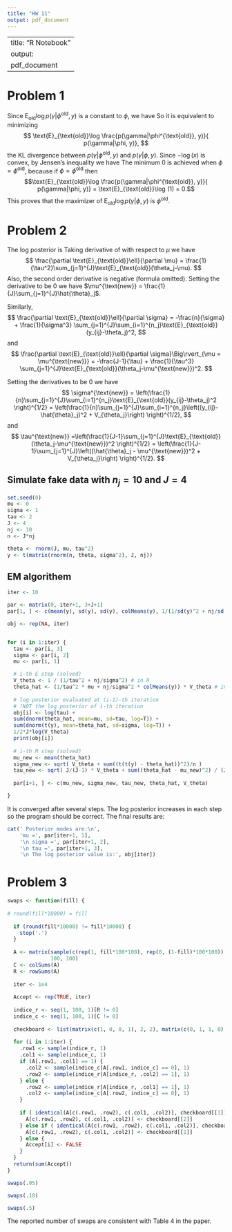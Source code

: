 ```yaml
---
title: "HW 11"
output: pdf_document
---
```

---
title: "R Notebook"
output: 
  pdf_document
---

# Problem 1

Since $\text{E}_{\text{old}}\log p(\gamma|\phi^{\text{old}}, y)$ is a constant to $\phi$, we have
\begin{align*}
&\quad \text{argmax}_{\phi}\text{E}_{\text{old}}\log p(\gamma|\phi, y) \\
&= \text{argmin}_{\phi}-\text{E}_{\text{old}}\log p(\gamma|\phi, y) \\
&= \text{argmin}_{\phi}\left\{\text{E}_{\text{old}}(-\log p(\gamma|\phi, y) + \log p(\gamma|\phi^{\text{old}}, y)) \right\}\\
&=\text{argmin}_{\phi}\text{E}_{\text{old}}\log \frac{p(\gamma|\phi^{\text{old}}, y)}{ p(\gamma|\phi, y)}.
\end{align*}
So it is equivalent to minimizing
$$
\text{E}_{\text{old}}\log \frac{p(\gamma|\phi^{\text{old}}, y)}{ p(\gamma|\phi, y)},
$$
the KL divergence between $p(\gamma|\phi^{\text{old}}, y)$ and $p(\gamma|\phi, y)$. Since $-\log(x)$ is convex, by Jensen's inequality we have
\begin{align*}
\text{E}_{\text{old}}\log \frac{p(\gamma|\phi^{\text{old}}, y)}{ p(\gamma|\phi, y)} &= \text{E}_{\text{old}}-\log \frac{ p(\gamma|\phi, y)}{p(\gamma|\phi^{\text{old}}, y)}\\
&\geq -\log\text{E}_{\text{old}} \frac{ p(\gamma|\phi, y)}{p(\gamma|\phi^{\text{old}}, y)}\\
&= -\log(1) = 0.
\end{align*}
The minimum $0$ is achieved when $\phi = \phi^{\text{old}}$, because if  $\phi = \phi^{\text{old}}$ then $$\text{E}_{\text{old}}\log \frac{p(\gamma|\phi^{\text{old}}, y)}{ p(\gamma|\phi, y)} = \text{E}_{\text{old}}\log (1) = 0.$$ This proves that the maximizer of $\text{E}_{\text{old}}\log p(\gamma|\phi, y)$ is $\phi^{\text{old}}.$

# Problem 2
The log posterior is 
\begin{align*}
\ell &= \log p(\theta, \mu, \log\sigma, \log\tau | y) \\
&= -n \log\sigma - (J-1)\log\tau - \frac{1}{2\tau^2}\sum_{j=1}^{J}(\theta_j-\mu)^2 - \frac{1}{2\sigma^2}\sum_{j=1}^{J}\sum_{i=1}^{n_j}(y_{ij}-\theta_j)^2 + \text{constant.}
\end{align*}
Taking derivative of with respect to $\mu$ we have
$$
\frac{\partial \text{E}_{\text{old}}\ell}{\partial \mu} = \frac{1}{\tau^2}\sum_{j=1}^{J}\text{E}_{\text{old}}(\theta_j-\mu).
$$
Also, the second order derivative is negative (formula omitted). Setting the derivative to be $0$ we have 
$\mu^{\text{new}} = \frac{1}{J}\sum_{j=1}^{J}\hat{\theta}_j$.

Similarly, 
$$
\frac{\partial \text{E}_{\text{old}}\ell}{\partial \sigma} = -\frac{n}{\sigma} + \frac{1}{\sigma^3} \sum_{j=1}^{J}\sum_{i=1}^{n_j}\text{E}_{\text{old}}(y_{ij}-\theta_j)^2,
$$
and
$$
\frac{\partial \text{E}_{\text{old}}\ell}{\partial \sigma}\Big\rvert_{\mu = \mu^{\text{new}}} = -\frac{J-1}{\tau} + \frac{1}{\tau^3} \sum_{j=1}^{J}\text{E}_{\text{old}}(\theta_j-\mu^{\text{new}})^2.
$$

Setting the derivatives to be $0$ we have 
$$
\sigma^{\text{new}} = \left(\frac{1}{n}\sum_{j=1}^{J}\sum_{i=1}^{n_j}\text{E}_{\text{old}}(y_{ij}-\theta_j)^2 \right)^{1/2} = \left(\frac{1}{n}\sum_{j=1}^{J}\sum_{i=1}^{n_j}\left((y_{ij}-\hat{\theta}_j)^2 + V_{\theta_j}\right) \right)^{1/2},
$$
and 
$$
\tau^{\text{new}} =\left(\frac{1}{J-1}\sum_{j=1}^{J}\text{E}_{\text{old}}(\theta_j-\mu^{\text{new}})^2 \right)^{1/2} = \left(\frac{1}{J-1}\sum_{j=1}^{J}\left((\hat{\theta}_j - \mu^{\text{new}})^2 + V_{\theta_j}\right) \right)^{1/2}.
$$

## Simulate fake data with $n_j = 10$ and $J=4$
```r
set.seed(0)
mu <- 0
sigma <- 1
tau <- 2
J <- 4
nj <- 10
n <- J*nj

theta <- rnorm(J, mu, tau^2)
y <- t(matrix(rnorm(n, theta, sigma^2), J, nj))
```

## EM algorithem
```r
iter <- 10

par <- matrix(0, iter+1, 3+J+1)
par[1, ] <- c(mean(y), sd(y), sd(y), colMeans(y), 1/(1/sd(y)^2 + nj/sd(y)^2))

obj <- rep(NA, iter)


for (i in 1:iter) {
  tau <- par[i, 3]
  sigma <- par[i, 2]
  mu <- par[i, 1]

  # i-th E step (solved)
  V_theta <- 1 / (1/tau^2 + nj/sigma^2) # in R
  theta_hat <- (1/tau^2 * mu + nj/sigma^2 * colMeans(y)) * V_theta # in R^J
  
  # log posterior evaluated at (i-1)-th iteration 
  # !NOT the log posterior of i-th iteration
  obj[i] <- log(tau) +
  sum(dnorm(theta_hat, mean=mu, sd=tau, log=T)) + 
  sum(dnorm(t(y), mean=theta_hat, sd=sigma, log=T)) + 
  1/2*J*log(V_theta)
  print(obj[i])  
  
  # i-th M step (solved)
  mu_new <- mean(theta_hat)
  sigma_new <- sqrt( V_theta + sum((t(t(y) - theta_hat))^2)/n )
  tau_new <- sqrt( J/(J-1) * V_theta + sum((theta_hat - mu_new)^2) / (J-1))
  
  par[i+1, ] <- c(mu_new, sigma_new, tau_new, theta_hat, V_theta)

}
```

It is converged after several steps. The log posterior increases in each step so the program should be correct. The final results are:
```r
cat(' Posterior modes are:\n', 
    'mu =', par[iter+1, 1],
    '\n sigma =', par[iter+1, 2],
    '\n tau =', par[iter+1, 3],
    '\n The log posterior value is:', obj[iter])
```

# Problem 3

```r
swaps <- function(fill) {
  
# round(fill*10000) = fill
  
  if (round(fill*10000) != fill*10000) {
    stop('.')
  }
    
  A <- matrix(sample(c(rep(1, fill*100*100), rep(0, (1-fill)*100*100))),
              100, 100)
  C <- colSums(A)
  R <- rowSums(A)
  
  iter <- 1e4
  
  Accept <- rep(TRUE, iter)
  
  indice_r <- seq(1, 100, 1)[R != 0]
  indice_c <- seq(1, 100, 1)[C != 0]
  
  checkboard <- list(matrix(c(1, 0, 0, 1), 2, 2), matrix(c(0, 1, 1, 0), 2, 2))
  
  for (i in 1:iter) {
    .row1 <- sample(indice_r, 1)
    .col1 <- sample(indice_c, 1)
    if (A[.row1, .col1] == 1) {
      .col2 <- sample(indice_c[A[.row1, indice_c] == 0], 1)
      .row2 <- sample(indice_r[A[indice_r, .col2] == 1], 1)
    } else {
      .row2 <- sample(indice_r[A[indice_r, .col1] == 1], 1)
      .col2 <- sample(indice_c[A[.row2, indice_c] == 0], 1)
    }
    
    if ( identical(A[c(.row1, .row2), c(.col1, .col2)], checkboard[[1]]) ) {
      A[c(.row1, .row2), c(.col1, .col2)] <- checkboard[[2]]
    } else if ( identical(A[c(.row1, .row2), c(.col1, .col2)], checkboard[[2]]) ) {
      A[c(.row1, .row2), c(.col1, .col2)] <- checkboard[[1]]
    } else {
      Accept[i] <- FALSE
    }  
  }
  return(sum(Accept))
}
```

```r
swaps(.05)
```

```r
swaps(.10)
```

```r
swaps(.5)
```

The reported number of swaps are consistent with Table $4$ in the paper. 